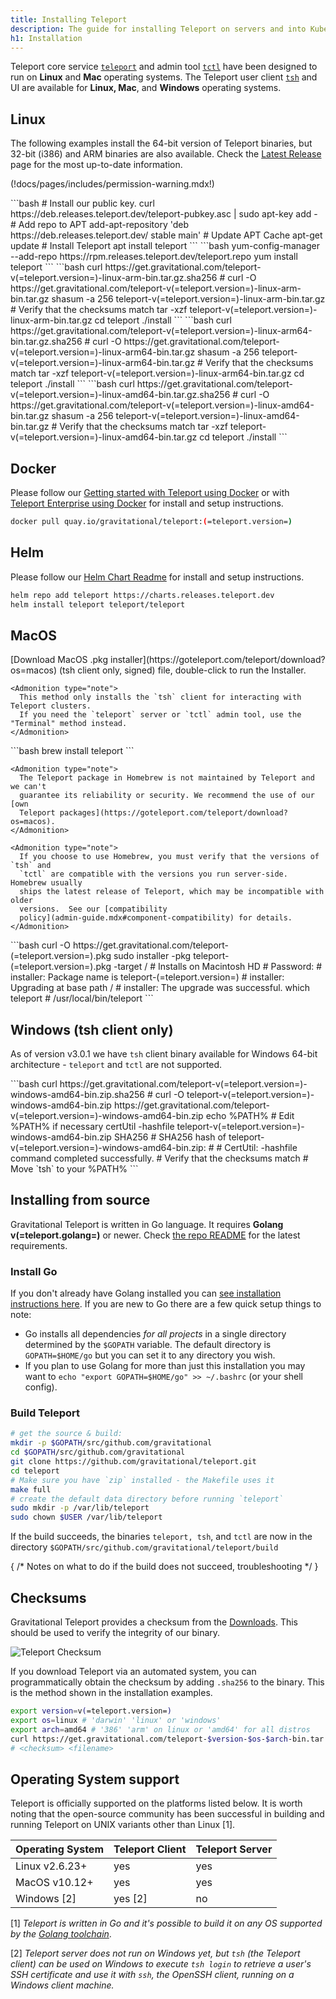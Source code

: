 ```yaml
---
title: Installing Teleport
description: The guide for installing Teleport on servers and into Kubernetes clusters.
h1: Installation
---
```


Teleport core service [`teleport`](cli-docs.mdx#teleport) and admin tool [`tctl`](cli-docs.mdx#tctl) have been designed to run on **Linux** and **Mac** operating systems. The Teleport user client [`tsh`](cli-docs.mdx#tsh) and UI are available for **Linux, Mac**, and **Windows** operating systems.

## Linux

The following examples install the 64-bit version of Teleport binaries, but
32-bit (i386) and ARM binaries are also available. Check the [Latest
Release](https://gravitational.com/teleport/download/) page for the most
up-to-date information.

(!docs/pages/includes/permission-warning.mdx!)

<Tabs>
  <TabItem label="Debian/Ubuntu (DEB)">
    ```bash
    # Install our public key.
    curl https://deb.releases.teleport.dev/teleport-pubkey.asc | sudo apt-key add -
    # Add repo to APT
    add-apt-repository 'deb https://deb.releases.teleport.dev/ stable main'
    # Update APT Cache
    apt-get update
    # Install Teleport
    apt install teleport
    ```
  </TabItem>

  <TabItem label="Amazon Linux 2/RHEL/Fedora (RPM)">
    ```bash
    yum-config-manager --add-repo https://rpm.releases.teleport.dev/teleport.repo
    yum install teleport
    ```
  </TabItem>

  <TabItem label="ARMv7 (32-bit)">
    ```bash
    curl https://get.gravitational.com/teleport-v(=teleport.version=)-linux-arm-bin.tar.gz.sha256
    # <checksum> <filename>
    curl -O https://get.gravitational.com/teleport-v(=teleport.version=)-linux-arm-bin.tar.gz
    shasum -a 256 teleport-v(=teleport.version=)-linux-arm-bin.tar.gz
    # Verify that the checksums match
    tar -xzf teleport-v(=teleport.version=)-linux-arm-bin.tar.gz
    cd teleport
    ./install
    ```
  </TabItem>

  <TabItem label="ARM64/ARMv8 (64-bit)">
    ```bash
    curl https://get.gravitational.com/teleport-v(=teleport.version=)-linux-arm64-bin.tar.gz.sha256
    # <checksum> <filename>
    curl -O https://get.gravitational.com/teleport-v(=teleport.version=)-linux-arm64-bin.tar.gz
    shasum -a 256 teleport-v(=teleport.version=)-linux-arm64-bin.tar.gz
    # Verify that the checksums match
    tar -xzf teleport-v(=teleport.version=)-linux-arm64-bin.tar.gz
    cd teleport
    ./install
    ```
  </TabItem>

  <TabItem label="Tarball">
    ```bash
    curl https://get.gravitational.com/teleport-v(=teleport.version=)-linux-amd64-bin.tar.gz.sha256
    # <checksum> <filename>
    curl -O https://get.gravitational.com/teleport-v(=teleport.version=)-linux-amd64-bin.tar.gz
    shasum -a 256 teleport-v(=teleport.version=)-linux-amd64-bin.tar.gz
    # Verify that the checksums match
    tar -xzf teleport-v(=teleport.version=)-linux-amd64-bin.tar.gz
    cd teleport
    ./install
    ```
  </TabItem>
</Tabs>

## Docker

Please follow our [Getting started with Teleport using Docker](./setup/guides/docker.mdx) or with [Teleport Enterprise using Docker](enterprise/quickstart-enterprise.mdx#run-teleport-enterprise-using-docker) for install and setup instructions.

```bash
docker pull quay.io/gravitational/teleport:(=teleport.version=)
```

## Helm

Please follow our [Helm Chart Readme](https://github.com/gravitational/teleport/tree/master/examples/chart/teleport) for install and setup instructions.

```bash
helm repo add teleport https://charts.releases.teleport.dev
helm install teleport teleport/teleport
```

## MacOS

<Tabs>
  <TabItem label="Download">
    [Download MacOS .pkg installer](https://goteleport.com/teleport/download?os=macos) (tsh client only, signed) file, double-click to run the Installer.

    <Admonition type="note">
      This method only installs the `tsh` client for interacting with Teleport clusters.
      If you need the `teleport` server or `tctl` admin tool, use the "Terminal" method instead.
    </Admonition>
  </TabItem>

  <TabItem label="Homebrew">
    ```bash
    brew install teleport
    ```

    <Admonition type="note">
      The Teleport package in Homebrew is not maintained by Teleport and we can't
      guarantee its reliability or security. We recommend the use of our [own
      Teleport packages](https://goteleport.com/teleport/download?os=macos).
    </Admonition>

    <Admonition type="note">
      If you choose to use Homebrew, you must verify that the versions of `tsh` and
      `tctl` are compatible with the versions you run server-side.  Homebrew usually
      ships the latest release of Teleport, which may be incompatible with older
      versions.  See our [compatibility
      policy](admin-guide.mdx#component-compatibility) for details.
    </Admonition>
  </TabItem>

  <TabItem label="Terminal">
    ```bash
    curl -O https://get.gravitational.com/teleport-(=teleport.version=).pkg
    sudo installer -pkg teleport-(=teleport.version=).pkg -target / # Installs on Macintosh HD
    # Password:
    # installer: Package name is teleport-(=teleport.version=)
    # installer: Upgrading at base path /
    # installer: The upgrade was successful.
    which teleport
    # /usr/local/bin/teleport
    ```
  </TabItem>
</Tabs>

## Windows (tsh client only)

As of version v3.0.1 we have `tsh` client binary available for Windows 64-bit
architecture - `teleport` and `tctl` are not supported.

<Tabs>
  <TabItem label="Powershell">
    ```bash
    curl https://get.gravitational.com/teleport-v(=teleport.version=)-windows-amd64-bin.zip.sha256
    # <checksum> <filename>
    curl -O teleport-v(=teleport.version=)-windows-amd64-bin.zip https://get.gravitational.com/teleport-v(=teleport.version=)-windows-amd64-bin.zip
    echo %PATH% # Edit %PATH% if necessary
    certUtil -hashfile teleport-v(=teleport.version=)-windows-amd64-bin.zip SHA256
    # SHA256 hash of teleport-v(=teleport.version=)-windows-amd64-bin.zip:
    # <checksum> <filename>
    # CertUtil: -hashfile command completed successfully.
    # Verify that the checksums match
    # Move `tsh` to your %PATH%
    ```
  </TabItem>
</Tabs>

## Installing from source

Gravitational Teleport is written in Go language. It requires **Golang v(=teleport.golang=)**
or newer. Check [the repo README](https://github.com/gravitational/teleport#building-teleport) for the
latest requirements.

### Install Go

If you don't already have Golang installed you can [see installation
instructions here](https://golang.org/doc/install). If you are new to Go there are a few quick setup things to note:


- Go installs all dependencies *for all projects* in a single directory
  determined by the `$GOPATH` variable. The default directory is
  `GOPATH=$HOME/go` but you can set it to any directory you wish.
- If you plan to use Golang for more than just this installation you may want to
  `echo "export GOPATH=$HOME/go" >> ~/.bashrc` (or your shell config).

### Build Teleport

```bash
# get the source & build:
mkdir -p $GOPATH/src/github.com/gravitational
cd $GOPATH/src/github.com/gravitational
git clone https://github.com/gravitational/teleport.git
cd teleport
# Make sure you have `zip` installed - the Makefile uses it
make full
# create the default data directory before running `teleport`
sudo mkdir -p /var/lib/teleport
sudo chown $USER /var/lib/teleport
```

If the build succeeds, the binaries `teleport, tsh`, and `tctl` are now in the directory `$GOPATH/src/github.com/gravitational/teleport/build`

{
  /* Notes on what to do if the build does not succeed, troubleshooting */
}

## Checksums

Gravitational Teleport provides a checksum from the [Downloads](https://gravitational.com/teleport/download/). This should be used to verify the integrity of our binary.

![Teleport Checksum](../img/teleport-sha.png)

If you download Teleport via an automated system, you can programmatically
obtain the checksum by adding `.sha256` to the binary. This is the method shown
in the installation examples.

```bash
export version=v(=teleport.version=)
export os=linux # 'darwin' 'linux' or 'windows'
export arch=amd64 # '386' 'arm' on linux or 'amd64' for all distros
curl https://get.gravitational.com/teleport-$version-$os-$arch-bin.tar.gz.sha256
# <checksum> <filename>
```

## Operating System support

Teleport is officially supported on the platforms listed below. It is worth noting
that the open-source community has been successful in building and running Teleport on UNIX variants other than Linux \[1].

| Operating System | Teleport Client | Teleport Server |
| - | - | - |
| Linux v2.6.23+ | yes | yes |
| MacOS v10.12+ | yes | yes |
| Windows \[2] | yes \[2] | no |

\[1] *Teleport is written in Go and it's possible to build it on
any OS supported by the [Golang toolchain](https://github.com/golang/go/wiki/MinimumRequirements)*.

\[2] *Teleport server does not run on Windows yet, but `tsh` (the Teleport client)
can be used on Windows to execute `tsh login` to retrieve a user's SSH
certificate and use it with `ssh`, the OpenSSH client, running on a Windows
client machine.*
